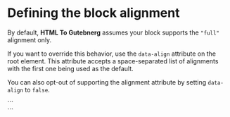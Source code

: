 
# Defining the block alignment

By default, **HTML To Gutebnerg** assumes your block supports the `"full"` alignment only.

If you want to override this behavior, use the `data-align` attribute on the root element. This attribute accepts a space-separated list of alignments with the first one being used as the default.

You can also opt-out of supporting the alignment attribute by setting `data-align` to `false`.

<CodeExample>
  ```
  <section data-align="full wide"></section>
  ```
</CodeExample>
